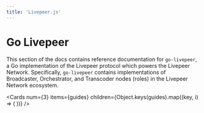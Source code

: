 ```yaml
---
title: 'Livepeer.js'
---
```


# Go Livepeer


This section of the docs contains reference documentation for `go-livepeer`, a Go implementation of the Livepeer protocol which powers the Livepeer Network. Specifically, `go-livepeer` contains implementations of Broadcaster, Orchestrator, and Transcoder nodes (roles) in the Livepeer Network ecosystem.

<Cards
  num={3}
  items={guides}
  children={Object.keys(guides).map((key, i) => (
    <Card
      key={i}
      title={guides[key].title}
      description={guides[key].description}
      icon={guides[key].icon}
      href={guides[key].href}
    />
  ))}
/>
